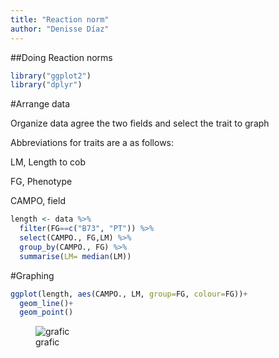---
title: "Reaction norm"
author: "Denisse Díaz"
---

##Doing Reaction norms

```{r}
library("ggplot2")
library("dplyr")
```

#Arrange data

Organize data agree the two fields and select the trait to graph

Abbreviations for traits are a as follows:

LM, Length to cob

FG, Phenotype

CAMPO, field

```{r}
length <- data %>%
  filter(FG==c("B73", "PT")) %>%
  select(CAMPO., FG,LM) %>%
  group_by(CAMPO., FG) %>%
  summarise(LM= median(LM))
```

#Graphing
```{r}
ggplot(length, aes(CAMPO., LM, group=FG, colour=FG))+
  geom_line()+
  geom_point()
```

![grafic](Longitud.jpeg)
